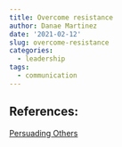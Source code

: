 ```yaml
---
title: Overcome resistance
author: Danae Martinez
date: '2021-02-12'
slug: overcome-resistance
categories:
  - leadership
tags:
  - communication
---
```



## References: 

[Persuading Others](https://edls.myhbp.org/hmm12/content/persuading_others/landingpage.html)